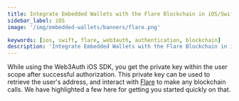```yaml
---
title: Integrate Embedded Wallets with the Flare Blockchain in iOS/Swift Applications
sidebar_label: iOS
image: '/img/embedded-wallets/banners/flare.png'

keywords: [ios, swift, flare, web3auth, authentication, blockchain]
description: 'Integrate Embedded Wallets with the Flare Blockchain in iOS/Swift Applications | Embedded Wallets'
---
```



<SEO
  title="Integrate Embedded Wallets with the Flare Blockchain in iOS/Swift Applications"
  description="Integrate Embedded Wallets with the Flare Blockchain in iOS/Swift Applications | Embedded Wallets"
  image="https://docs.metamask.io/img/embedded-wallets/banners/flare.png"
  slug="/embedded-wallets/connect-blockchain/evm/flare/ios"
/>

While using the Web3Auth iOS SDK, you get the private key within the user scope after successful authorization. This private key can be used to retrieve the user's address, and interact with [Flare](https://flare.network/) to make any blockchain calls. We have highlighted a few here for getting you started quickly on that.

<EVMInteraction />
